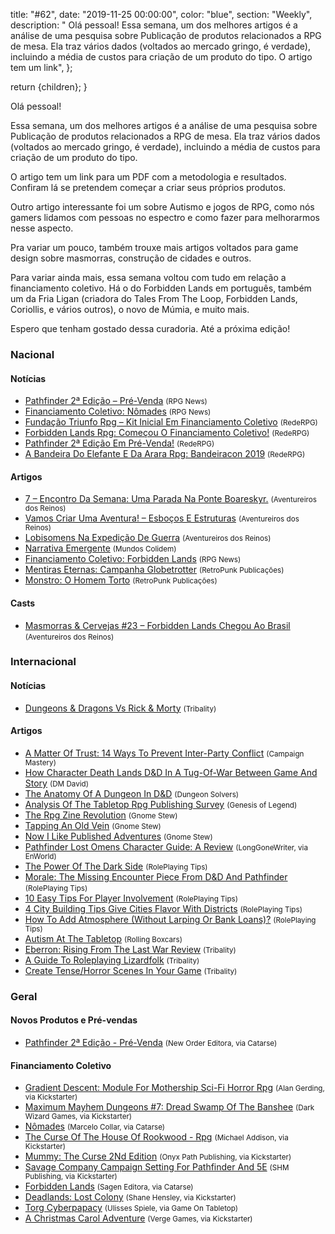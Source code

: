 
  title: "#62",
  date: "2019-11-25 00:00:00",
  color: "blue",
  section: "Weekly",
  description:
    "    Olá pessoal!    Essa semana, um dos melhores artigos é a análise de uma pesquisa sobre Publicação de produtos relacionados a RPG de mesa. Ela traz vários dados (voltados ao mercado gringo, é verdade), incluindo a média de custos para criação de um produto do tipo.     O artigo tem um link",
};

  return <InternalLayout meta={meta}>{children}</InternalLayout>;
}

Olá pessoal!

Essa semana, um dos melhores artigos é a análise de uma pesquisa sobre Publicação de produtos relacionados a RPG de mesa. Ela traz vários dados (voltados ao mercado gringo, é verdade), incluindo a média de custos para criação de um produto do tipo.

O artigo tem um link para um PDF com a metodologia e resultados. Confiram lá se pretendem começar a criar seus próprios produtos.

Outro artigo interessante foi um sobre Autismo e jogos de RPG, como nós gamers lidamos com pessoas no espectro e como fazer para melhorarmos nesse aspecto.

Pra variar um pouco, também trouxe mais artigos voltados para game design sobre masmorras, construção de cidades e outros.

Para variar ainda mais, essa semana voltou com tudo em relação a financiamento coletivo. Há o do Forbidden Lands em português, também um da Fria Ligan (criadora do Tales From The Loop, Forbidden Lands, Coriollis, e vários outros), o novo de Múmia, e muito mais.

Espero que tenham gostado dessa curadoria. Até a próxima edição!

### Nacional

#### Notícias

- [Pathfinder 2ª Edição – Pré-Venda] <small>(RPG News)</small>
- [Financiamento Coletivo: Nômades] <small>(RPG News)</small>
- [Fundação Triunfo Rpg – Kit Inicial Em Financiamento Coletivo] <small>(RedeRPG)</small>
- [Forbidden Lands Rpg: Começou O Financiamento Coletivo!] <small>(RedeRPG)</small>
- [Pathfinder 2ª Edição Em Pré-Venda!] <small>(RedeRPG)</small>
- [A Bandeira Do Elefante E Da Arara Rpg: Bandeiracon 2019] <small>(RedeRPG)</small>

#### Artigos

- [7 – Encontro Da Semana: Uma Parada Na Ponte Boareskyr.] <small>(Aventureiros dos Reinos)</small>
- [Vamos Criar Uma Aventura! – Esboços E Estruturas] <small>(Aventureiros dos Reinos)</small>
- [Lobisomens Na Expedição De Guerra] <small>(Aventureiros dos Reinos)</small>
- [Narrativa Emergente] <small>(Mundos Colidem)</small>
- [Financiamento Coletivo: Forbidden Lands] <small>(RPG News)</small>
- [Mentiras Eternas: Campanha Globetrotter] <small>(RetroPunk Publicações)</small>
- [Monstro: O Homem Torto] <small>(RetroPunk Publicações)</small>

#### Casts

- [Masmorras &amp; Cervejas #23 – Forbidden Lands Chegou Ao Brasil] <small>(Aventureiros dos Reinos)</small>

### Internacional

#### Notícias

- [Dungeons &amp; Dragons Vs Rick &amp; Morty] <small>(Tribality)</small>

#### Artigos

- [A Matter Of Trust: 14 Ways To Prevent Inter-Party Conflict] <small>(Campaign Mastery)</small>
- [How Character Death Lands D&amp;D In A Tug-Of-War Between Game And Story] <small>(DM David)</small>
- [The Anatomy Of A Dungeon In D&amp;D] <small>(Dungeon Solvers)</small>
- [Analysis Of The Tabletop Rpg Publishing Survey] <small>(Genesis of Legend)</small>
- [The Rpg Zine Revolution] <small>(Gnome Stew)</small>
- [Tapping An Old Vein] <small>(Gnome Stew)</small>
- [Now I Like Published Adventures] <small>(Gnome Stew)</small>
- [Pathfinder Lost Omens Character Guide: A Review] <small>(LongGoneWriter, via EnWorld)</small>
- [The Power Of The Dark Side] <small>(RolePlaying Tips)</small>
- [Morale: The Missing Encounter Piece From D&amp;D And Pathfinder] <small>(RolePlaying Tips)</small>
- [10 Easy Tips For Player Involvement] <small>(RolePlaying Tips)</small>
- [4 City Building Tips Give Cities Flavor With Districts] <small>(RolePlaying Tips)</small>
- [How To Add Atmosphere (Without Larping Or Bank Loans)?] <small>(RolePlaying Tips)</small>
- [Autism At The Tabletop] <small>(Rolling Boxcars)</small>
- [Eberron: Rising From The Last War Review] <small>(Tribality)</small>
- [A Guide To Roleplaying Lizardfolk] <small>(Tribality)</small>
- [Create Tense/Horror Scenes In Your Game] <small>(Tribality)</small>

### Geral

#### Novos Produtos e Pré-vendas

- [Pathfinder 2ª Edição - Pré-Venda] <small>(New Order Editora, via Catarse)</small>

#### Financiamento Coletivo

- [Gradient Descent: Module For Mothership Sci-Fi Horror Rpg] <small>(Alan Gerding, via Kickstarter)</small>
- [Maximum Mayhem Dungeons #7: Dread Swamp Of The Banshee] <small>(Dark Wizard Games, via Kickstarter)</small>
- [Nômades] <small>(Marcelo Collar, via Catarse)</small>
- [The Curse Of The House Of Rookwood - Rpg] <small>(Michael Addison, via Kickstarter)</small>
- [Mummy: The Curse 2Nd Edition] <small>(Onyx Path Publishing, via Kickstarter)</small>
- [Savage Company Campaign Setting For Pathfinder And 5E] <small>(SHM Publishing, via Kickstarter)</small>
- [Forbidden Lands] <small>(Sagen Editora, via Catarse)</small>
- [Deadlands: Lost Colony] <small>(Shane Hensley, via Kickstarter)</small>
- [Torg Cyberpapacy] <small>(Ulisses Spiele, via Game On Tabletop)</small>
- [A Christmas Carol Adventure] <small>(Verge Games, via Kickstarter)</small>

[dungeons &amp; dragons vs rick &amp; morty]: https://www.tribality.com/2019/11/17/dungeons-dragons-vs-rick-morty/
[morale: the missing encounter piece from d&amp;d and pathfinder]: https://www.roleplayingtips.com/combat/combat-action/morale-the-missing-encounter-piece-from-dd-and-pathfinder/
[7 – encontro da semana: uma parada na ponte boareskyr.]: http://aventureirosdosreinos.com/7-encontro-da-semana-uma-parada-na-ponte-boareskyr/
[mentiras eternas: campanha globetrotter]: https://retropunk.com.br/editora/mentiras-eternas-campanha-globetrotter/
[a matter of trust: 14 ways to prevent inter-party conflict]: http://www.campaignmastery.com/blog/a-matter-of-trust-14-ways/
[tapping an old vein]: https://gnomestew.com/tapping-an-old-vein/
[4 city building tips give cities flavor with districts]: https://www.roleplayingtips.com/rptn/4-city-building-tips-give-cities-flavor-with-districts/
[vamos criar uma aventura! – esboços e estruturas]: http://aventureirosdosreinos.com/vamos-criar-uma-aventura-esbocos-e-estruturas/
[pathfinder lost omens character guide: a review]: https://www.enworld.org/threads/pathfinder-lost-omens-character-guide-a-review.668416/
[how character death lands d&amp;d in a tug-of-war between game and story]: https://dmdavid.com/tag/how-character-death-lands-dd-in-a-tug-of-war-between-game-and-story/
[narrativa emergente]: https://www.mundoscolidem.com.br/narrativa-emergente/
[create tense/horror scenes in your game]: https://www.tribality.com/2019/11/19/create-tense-horror-scenes-in-your-game/
[fundação triunfo rpg – kit inicial em financiamento coletivo]: https://www.rederpg.com.br/2019/11/19/fundacao-triunfo-rpg-kit-inicial-em-financiamento-coletivo/
[financiamento coletivo: forbidden lands]: https://newsrpg.wordpress.com/2019/11/20/financiamento-coletivo-forbidden-lands/
[forbidden lands]: https://www.catarse.me/forbiddenlands
[10 easy tips for player involvement]: https://www.roleplayingtips.com/rptn/10-easy-tips-for-player-involvement/
[analysis of the tabletop rpg publishing survey]: http://www.genesisoflegend.com/2019/11/analysis-of-the-tabletop-rpg-publishing-survey/
[maximum mayhem dungeons #7: dread swamp of the banshee]: https://www.kickstarter.com/projects/marktaormino/maximum-mayhem-dungeons-7-dread-swamp-of-the-banshee
[mummy: the curse 2nd edition]: https://www.kickstarter.com/projects/339646881/mummy-the-curse-2nd-edition
[savage company campaign setting for pathfinder and 5e]: https://www.kickstarter.com/projects/shmpublishing/savage-company-campaign-setting-for-the-pathfinder-rpg
[torg cyberpapacy]: https://www.gameontabletop.com/cf283/torg-cyberpapacy.html
[the rpg zine revolution]: https://gnomestew.com/the-rpg-zine-revolution/
[forbidden lands rpg: começou o financiamento coletivo!]: https://www.rederpg.com.br/2019/11/20/forbidden-lands-rpg-comecou-o-financiamento-coletivo/
[masmorras &amp; cervejas #23 – forbidden lands chegou ao brasil]: http://aventureirosdosreinos.com/masmorras-cervejas-23-forbidden-lands-chegou-ao-brasil/
[the power of the dark side]: https://www.roleplayingtips.com/rptn/the-power-of-the-dark-side/
[lobisomens na expedição de guerra]: http://aventureirosdosreinos.com/lobisomens-na-expedicao-de-guerra/
[eberron: rising from the last war review]: https://www.tribality.com/2019/11/21/eberron-rising-from-the-last-war-review/
[monstro: o homem torto]: https://retropunk.com.br/editora/monstro-o-homem-torto/
[autism at the tabletop]: https://rollingboxcars.com/2019/11/21/autism-at-the-tabletop/
[a guide to roleplaying lizardfolk]: https://www.tribality.com/2019/11/21/a-guide-to-roleplaying-lizardfolk/
[now i like published adventures]: https://gnomestew.com/now-i-like-published-adventures/
[the anatomy of a dungeon in d&amp;d]: https://www.dungeonsolvers.com/2019/11/22/the-anatomy-of-a-dungeon-in-dd/
[pathfinder 2ª edição em pré-venda!]: https://www.rederpg.com.br/2019/11/22/pathfinder-2a-edicao-em-pre-venda/
[pathfinder 2ª edição - pré-venda]: https://www.catarse.me/pathfinder2eprevenda
[pathfinder 2ª edição – pré-venda]: https://newsrpg.wordpress.com/2019/11/23/pathfinder-2a-edicao-pre-venda/
[a bandeira do elefante e da arara rpg: bandeiracon 2019]: https://www.rederpg.com.br/2019/11/23/a-bandeira-do-elefante-e-da-arara-rpg-bandeiracon-2019/
[how to add atmosphere (without larping or bank loans)?]: https://www.roleplayingtips.com/news/how-to-add-atmosphere-without-larping-or-bank-loans/
[financiamento coletivo: nômades]: https://newsrpg.wordpress.com/2019/11/25/financiamento-coletivo-nomades/
[nômades]: https://www.catarse.me/pt/nomades
[gradient descent: module for mothership sci-fi horror rpg]: https://www.kickstarter.com/projects/gerdling/gradient-descent-module-for-mothership-sci-fi-horror-rpg
[a christmas carol adventure]: https://www.kickstarter.com/projects/vergegames/a-christmas-carol-adventure
[deadlands: lost colony]: https://www.kickstarter.com/projects/545820095/deadlands-lost-colony
[the curse of the house of rookwood - rpg]: https://www.kickstarter.com/projects/nerdypupgames/the-curse-of-the-house-of-rookwood
